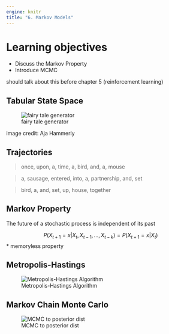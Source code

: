 ```yaml
---
engine: knitr
title: "6. Markov Models"
---
```


# Learning objectives

::: nonincremental
- Discuss the Markov Property
- Introduce MCMC
:::

::: notes
should talk about this before chapter 5 (reinforcement learning)
:::

## Tabular State Space

![fairy tale generator](images/state_machine_fairy_tale.png)

image credit: Aja Hammerly

## Trajectories

> once, upon, a, time, a, bird, and, a, mouse

> a, sausage, entered, into, a, partnership, and, set

> bird, a, and, set, up, house, together

## Markov Property

The future of a stochastic process is independent of its past

$$P(X_{t+1} = x|X_{t}, X_{t-1}, ..., X_{t-k}) = P(X_{t+1} = x|X_{t})$$
* memoryless property

## Metropolis-Hastings

![Metropolis-Hastings Algorithm](images/Metropolis_Hastings.png)

## Markov Chain Monte Carlo

![MCMC to posterior dist](images/MCMC_posterior.png)






